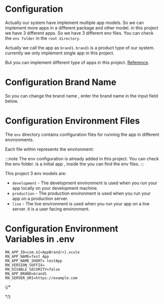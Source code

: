 # Configuration


Actually our system have implement multiple app models. So we can implement more apps in a different package and other model.
in this project we have 3 different apps. So we have 3 different env files. You can check the `env folder` in the `root directory`.

Actually we call the app as `brand1`. `brand1` is a product type of our system. currently we only implement single app in this project.

But you can implement different type of apps in this project. [Reference](/docs/multiple-apps).

# Configuration Brand Name

So you can change the brand name , enter the brand name in the input field below.

<AppBrandInputBrand />

# Configuration Environment Files

The `env` directory contains configuration files for running the app in
different environments.

Each file within represents the environment:

<Env />

:::note
The env configuration is already added in this project. You can check the env folder. <AppBrand/> is a initial app , inside the <AppBrand/> you can find the env files.
:::

This project 3 env models are:

- `development` - The development environment is used when you run your app locally on your development machine.
- `production` - The production environment is used when you run your app on a production server.
- `live` - The live environment is used when you run your app on a live server. it is a user facing environment.

# Configuration Environment Variables in .env

```
RN_APP_ID=com.${<AppBrand/>}.xcule
RN_APP_NAME=Test App
RN_APP_NAME_SHORT= testApp
RN_VERSION_SUFFIX=
RN_DISABLE_SECURITY=false
RN_APP_BRAND=brand1
RN_SERVER_URI=https://example.com
```

{/\*

<Tabs groupId="type" queryString>
  <TabItem value="android" label="Android">
    <Android />
  </TabItem>
  <TabItem value="ios" label="iOS">
    <IOS />
  </TabItem>
  <TabItem value="web" label="Web">
    <Animation animation={"coming-soon"} />
  </TabItem>
  <TabItem value="desktop" label="Desktop">
    <Animation animation={"coming-soon"} />
  </TabItem>
</Tabs> */}

<br></br>
<br></br>
